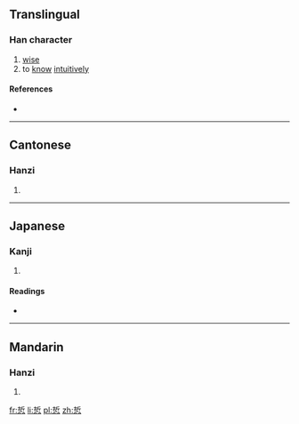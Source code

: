 ==Translingual==

===Han character===
{{Han char|rn=61|rad=心|as=07|sn=11|four=5233<sub>2</sub>|canj=手中心 (QLP)|ids=⿱[[折]][[心]]}}

# [[wise]]
# to [[know]] [[intuitively]]

====References====
* {{Han ref|kx=0386.380|dkj=10637|dj=0719.070|hdz=42299.100|uh=608A|ud=24714|bh=D551|bd=54609}}

----

==Cantonese==

===Hanzi===
{{yue-hanzi|jyut=[[zit3]]|y=jit3}}

# {{defn|lang=yue|sort=心07}}

----

==Japanese==

===Kanji===
{{ja-kanji|grade=|rs=心07}}

# {{defn|lang=ja|sort=心07}}

====Readings====
* {{ja-readings|on=[[てつ]] (tetsu), [[てち]] (techi)|kun=[[うやまう]] (uyamau)}}

----

==Mandarin==

===Hanzi===
{{cmn-hanzi|pin=[[zhé]] ([[zhe2]])|wg=che<sup>2</sup>}}

# {{defn|lang=cmn|sort=心07}}

[[fr:悊]]
[[li:悊]]
[[pl:悊]]
[[zh:悊]]